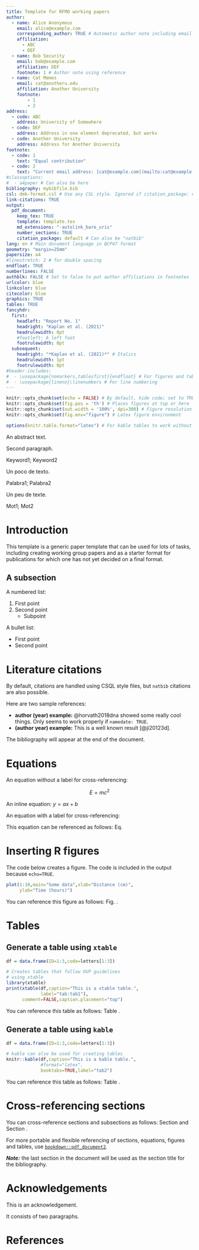 ```yaml
---
title: Template for RFMO working papers
author:
  - name: Alice Anonymous
    email: alice@example.com
    corresponding_author: TRUE # Automatic author note including email address
    affiliation:
      - ABC
      - DEF
  - name: Bob Security
    email: bob@example.com
    affiliation: DEF
    footnote: 1 # Author note using reference
  - name: Cat Memes
    email: cat@anotheru.edu
    affiliation: Another University
    footnote:
        - 1
        - 2
address:
  - code: ABC
    address: University of Somewhere
  - code: DEF
    address: Address in one element deprecated, but works
  - code: Another University
    address: Address for Another University
footnote:
  - code: 1
    text: "Equal contribution"
  - code: 2
    text: "Current email address: [cat@example.com](mailto:cat@example.com)"
#classoptions:
#  - a4paper # Can also be here
bibliography: mybibfile.bib
csl: dmk-format.csl # Use any CSL style. Ignored if citation_package: natbib
link-citations: TRUE
output:
  pdf_document:
    keep_tex: TRUE
    template: template.tex
    md_extensions: "-autolink_bare_uris"
    number_sections: TRUE
    citation_package: default # Can also be "natbib"
lang: en # Main document language in BCP47 format
geometry: "margin=25mm"
papersize: a4
#linestretch: 2 # for double spacing
endfloat: TRUE
numberlines: FALSE
authblk: FALSE # Set to false to put author affiliations in footnotes
urlcolor: blue
linkcolor: blue
citecolor: blue
graphics: TRUE
tables: TRUE
fancyhdr:
  first:
    headleft: "Report No. 1"
    headright: "Kaplan et al. (2021)"
    headrulewidth: 0pt
    #footleft: A left foot
    footrulewidth: 0pt
  subsequent:
    headright: "*Kaplan et al. (2021)*" # Italics
    headrulewidth: 1pt
    footrulewidth: 0pt
#header-includes:
#  - \usepackage[nomarkers,tablesfirst]{endfloat} # For figures and tables at end
#  - \usepackage{lineno}\linenumbers # For line numbering
---
```


```r
knitr::opts_chunk$set(echo = FALSE) # By default, hide code; set to TRUE to see code
knitr::opts_chunk$set(fig.pos = 'th') # Places figures at top or here
knitr::opts_chunk$set(out.width = '100%', dpi=300) # Figure resolution and size
knitr::opts_chunk$set(fig.env="figure") # Latex figure environment

options(knitr.table.format="latex") # For kable tables to work without setting format option
```

::: {.abstract data-latex="" lang=en}
An abstract text.

Second paragraph.
:::

::: {.keywords data-latex="" lang=en}
Keyword1; Keyword2
:::

<!-- Define as portuguese as spanish causes weird failure -->
<!-- Use class renameableabstract to give abstract a different title -->
::: {.renameableabstract data-latex="[Resumen]" lang=pt}
Un poco de texto.
:::

::: {.keywords data-latex="[Palabras Claves]" lang=pt}
Palabra1; Palabra2
:::

::: {.abstract data-latex="" lang=fr}
Un peu de texte.
:::

::: {.keywords data-latex="[Mots clés]" lang=fr}
Mot1; Mot2
:::

# Introduction

This template is a generic paper template that can be used for lots of tasks, including creating working group papers and as a starter format for publications for which one has not yet decided on a final format.

## A subsection

A numbered list:

1) First point
2) Second point
    - Subpoint
    
A bullet list:

* First point
* Second point

# Literature citations

By default, citations are handled using CSQL style files, but `natbib` citations are also possible.

Here are two sample references: 

* **author (year) example:** @horvath2018dna showed some really cool things. Only seems to work properly if `namedate: TRUE`. 
* **(author year) example:** This is a well known result [@ji20123d]. 

The bibliography will appear at the end of the document.

# Equations

An equation without a label for cross-referencing:

$$
E=mc^2
$$

An inline equation: $y=ax+b$

An equation with a label for cross-referencing:

\begin{equation}\label{eq:eq1}
\int^{r_2}_0 F(r,\varphi){\rm d}r\,{\rm d}\varphi = 1
\end{equation}

This equation can be referenced as follows: Eq. \ref{eq:eq1}

# Inserting R figures

The code below creates a figure. The code is included in the output because `echo=TRUE`.

```r
plot(1:10,main="Some data",xlab="Distance (cm)",
     ylab="Time (hours)")
```

You can reference this figure as follows: Fig. \ref{fig:fig1}.

# Tables

## Generate a table using `xtable`

```r
df = data.frame(ID=1:3,code=letters[1:3])

# Creates tables that follow OUP guidelines 
# using xtable
library(xtable) 
print(xtable(df,caption="This is a xtable table.",
             label="tab:tab1"),
      comment=FALSE,caption.placement="top")
```

You can reference this table as follows: Table \ref{tab:tab1}.

## Generate a table using `kable`

```r
df = data.frame(ID=1:3,code=letters[1:3])

# kable can alse be used for creating tables
knitr::kable(df,caption="This is a kable table.",
             #format="latex",
             booktabs=TRUE,label="tab2")
```

You can reference this table as follows: Table \ref{tab:tab2}.


# Cross-referencing sections

You can cross-reference sections and subsections as follows: Section \ref{literature-citations} and Section \ref{a-subsection}.

For more portable and flexible referencing of sections, equations, figures and tables, use [`bookdown::pdf_document2`](https://github.com/rstudio/bookdown).

***Note:*** the last section in the document will be used as the section title for the bibliography.

<!-- An unnumbered section with the acknowledgements-->
# Acknowledgements {-}

This is an acknowledgement.

It consists of two paragraphs.

# References
